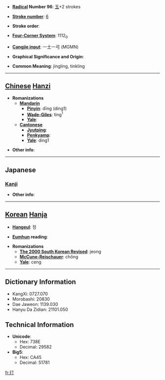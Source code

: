 * '''[[Wiktionary:Chinese radical index| Radical]] Number 96''': [[Wiktionary:Chinese radical index 玉|玉]]+2 strokes

* '''[[Wiktionary:Chinese total strokes index|Stroke number]]''': [[Wiktionary:Chinese total strokes index 6|6]]

* '''Stroke order''': 

* '''[[Wiktionary:Chinese four corner index|Four-Corner System]]''': 1112<sub>0</sub>

* '''[[Wiktionary:Chinese Cangjie index|Cangjie input]]''': 一土一弓 (MGMN)

* '''Graphical Significance and Origin''': 

* '''Common Meaning''': jingling, tinkling

----

== [[Chinese]] [[Hanzi]] ==

* '''Romanizations'''
** '''[[Mandarin]]'''
*** '''[[Pinyin]]''': dīng (ding1)
*** '''[[Wade-Giles]]''': ting<sup>1</sup>
*** '''[[Yale]]''': 
** '''[[Cantonese]]'''
*** '''[[Jyutping]]''':
*** '''[[Penkyamp]]''': 
*** '''[[Yale]]''': ding1

* '''Other info''': 

----

==Japanese==
===[[Kanji]]===
{{kanji|on readings=[[てい]] (tei), [[ちょう]] (chō), [[とう]] (tō)|kun readings=}}

* '''Other info''':  

----

== [[Korean]] [[Hanja]] ==

* '''[[Hangeul]]''': 정

* '''[[Eumhun]] reading''': 

* '''Romanizations'''
** '''[[The 2000 South Korean Revised Romanization|The 2000 South Korean Revised]]''': jeong
** '''[[McCune-Reischauer]]''': chŏng
** '''[[Yale]]''': ceng

----

== Dictionary Information ==

* KangXi: 0727.070
* Morobashi: 20830
* Dae Jaweon: 1139.030
* Hanyu Da Zidian: 21101.050

== Technical Information ==

* '''Unicode''':
** Hex: 738E
** Decimal: 29582
* '''Big5''':
** Hex: CA45
** Decimal: 51781

[[fr:玎]]